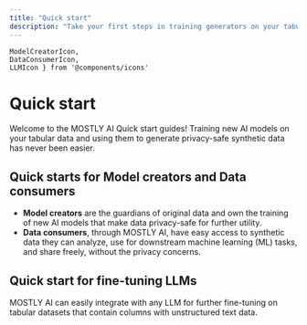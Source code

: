 ```yaml
---
title: "Quick start"
description: "Take your first steps in training generators on your tabular data and generating synthetic data."
---
```


    ModelCreatorIcon,
    DataConsumerIcon,
    LLMIcon } from '@components/icons'

# Quick start

Welcome to the MOSTLY AI Quick start guides! Training new AI models on your tabular data and using them to generate privacy-safe synthetic data has never been easier.

## Quick starts for Model creators and Data consumers

* **Model creators** are the guardians of original data and own the training of new AI models that make data privacy-safe for further utility.
* **Data consumers**, through MOSTLY AI, have easy access to synthetic data they can analyze, use for downstream machine learning (ML) tasks, and share freely, without the privacy concerns.

<Cards num={2}>
    <Cards.Card icon={ModelCreatorIcon()} title="Model creators" href="/quick-start/model-creators" />
    <Cards.Card icon={DataConsumerIcon()} title="Data consumers" href="/quick-start/data-consumers" />
</Cards>

## Quick start for fine-tuning LLMs

MOSTLY AI can easily integrate with any LLM for further fine-tuning on tabular datasets that contain columns with unstructured text data.

<Cards num={1}>
    <Cards.Card icon={LLMIcon()} title="Fine-tune LLMs" href="/quick-start/fine-tuning-llms" />
</Cards>
